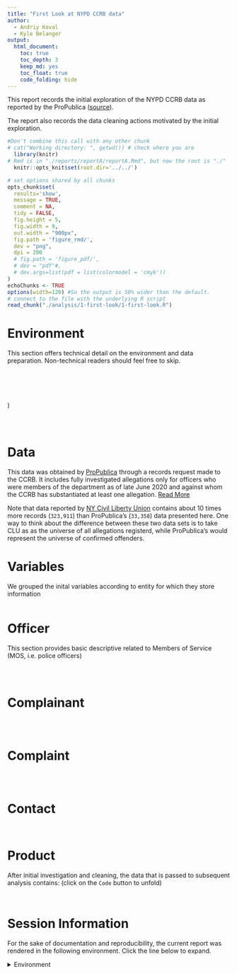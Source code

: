 ```yaml
---
title: "First Look at NYPD CCRB data"
author:
  - Andriy Koval
  - Kyle Belanger
output:
  html_document:
    toc: true
    toc_depth: 3
    keep_md: yes
    toc_float: true
    code_folding: hide
---
```

This report records the initial exploration of the NYPD CCRB data as reported 
by the ProPublica ([source]( https://www.propublica.org/datastore/dataset/civilian-complaints-against-new-york-city-police-officers)).

The report also records the data cleaning actions motivated by the initial exploration. 


<!-- These two chunks should be added in the beginning of every .Rmd that you want to source an .R script -->
<!--  The 1st mandatory chunck  -->
<!--  Set the working directory to the repository's base directory -->
```r
#Don't combine this call with any other chunk 
# cat("Working directory: ", getwd()) # check where you are
  library(knitr)
# Rmd is in "./reports/reportA/reportA.Rmd", but now the root is "./"
  knitr::opts_knit$set(root.dir='../../') 
```

<!--  The 2nd mandatory chunck  -->
<!-- Set the report-wide options, and point to the external code file. -->
```r
# set options shared by all chunks
opts_chunk$set(
  results='show', 
  message = TRUE,
  comment = NA, 
  tidy = FALSE,
  fig.height = 5, 
  fig.width = 9, 
  out.width = "900px",
  fig.path = 'figure_rmd/',     
  dev = "png",
  dpi = 200
  # fig.path = 'figure_pdf/',     
  # dev = "pdf"#,
  # dev.args=list(pdf = list(colormodel = 'cmyk'))
)
echoChunks <- TRUE
options(width=120) #So the output is 50% wider than the default.
# connect to the file with the underlying R script  
read_chunk("./analysis/1-first-look/1-first-look.R") 
```

# Environment 

This section offers technical detail on the environment and data preparation. Non-technical readers should feel free to skip. 
```r
```

```r
```

```r
```

```r
```

```r
```
 )
```r
```

```r
```

```r
```

# Data

This data was obtained by [ProPublica](https://projects.propublica.org/nypd-ccrb/) through a records request made to the CCRB. It includes fully investigated allegations only for officers who were members of the department as of late June 2020 and against whom the CCRB has substantiated at least one allegation. [Read More](https://projects.propublica.org/nypd-ccrb/#about)


Note that data reported by [NY Civil Liberty Union](https://github.com/new-york-civil-liberties-union/NYPD-Misconduct-Complaint-Database) contains about 10 times more records (`323,911`) than ProPublica's (`33,358`) data presented here.  One way to think about the difference between these two data sets is to take CLU as as the universe of all allegations registerd, while ProPublica's would represent the universe of confirmed offenders.  

# Variables

We grouped the inital variables according to entity for which they store information

```r
```

# Officer

This section provides basic descriptive related to Members of Service (MOS, i.e. police officers)

```r
```

```r
```

```r
```


# Complainant

```r
```


```r
```

```r
```


# Complaint
```r
```


```r
```

```r
```


# Contact 
```r
```


```r
```

# Product 

After initial investigation and cleaning, the data that is passed to subsequent analysis contains:
(click on the `Code` button to unfold)

```r
```
```r

```


# Session Information

For the sake of documentation and reproducibility, the current report was rendered in the following environment. Click the line below to expand.

<details>

<summary>Environment </summary>

```r
if( requireNamespace("devtools", quietly = TRUE) ) {
  devtools::session_info()
} else {
  sessionInfo()
} 
```


